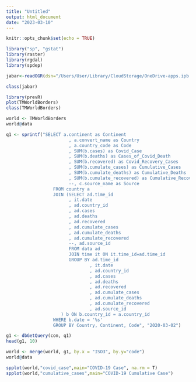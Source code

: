 ```yaml
---
title: "Untitled"
output: html_document
date: "2023-03-10"
---
```


```r
knitr::opts_chunk$set(echo = TRUE)
```

```r
library("sp", "gstat")
library(raster)
library(rgdal)
library(spdep)
```

```r
jabar<-readOGR(dsn="/Users/User/Library/CloudStorage/OneDrive-apps.ipb.ac.id/Kuliah/Semester 2/STA1500 Metode Penelitian Kuantitatif/1. Spasial/petajabar27", layer="Peta Jabar 27")
```

```r
class(jabar)
```

```r
library(prevR)
plot(TMWorldBorders)
class(TMWorldBorders)
```

```r
world <- TMWorldBorders
world@data
```
```r
q1 <- sprintf("SELECT a.continent as Continent  
                        , a.convert_name as Country
                        , a.country_code as Code
                        , SUM(b.cases) as Covid_Case
                        , SUM(b.deaths) as Cases_of_Covid_Death
                        , SUM(b.recovered) as Covid_Recovery_Cases
                        , SUM(b.cumulate_cases) as Cumulative_Cases
                        , SUM(b.cumulate_deaths) as Cumulative_Deaths
                        , SUM(b.cumulate_recovered) as Cumulative_Recovered
                        --, c.source_name as Source
                  FROM country a
                  JOIN (SELECT ad.time_id
                  	    , it.date
                  	    , ad.country_id
                  	    , ad.cases
                  	    , ad.deaths
                  	    , ad.recovered
                  	    , ad.cumulate_cases
                  	    , ad.cumulate_deaths
                  	    , ad.cumulate_recovered
                  	    --, ad.source_id
                        FROM data ad
                        JOIN time it ON it.time_id=ad.time_id
                        GROUP BY ad.time_id
                        		, it.date
                        		, ad.country_id
                        		, ad.cases
                        	 	, ad.deaths
                        	 	, ad.recovered
                        	 	, ad.cumulate_cases
                        	 	, ad.cumulate_deaths
                        	 	, ad.cumulate_recovered
                        		, ad.source_id
                  	 ) b ON b.country_id = a.country_id
                  WHERE b.date = '%s'
                  GROUP BY Country, Continent, Code", "2020-03-02")
```

```r
g1 <- dbGetQuery(con, q1)
head(g1, 10)
```

```r
world <- merge(world, g1, by.x = "ISO3", by.y="code")
world@data
```

```r
spplot(world,"covid_case",main="COVID-19 Case", na.rm = T)
spplot(world,"cumulative_cases",main="COVID-19 Cumulative Case")
```

